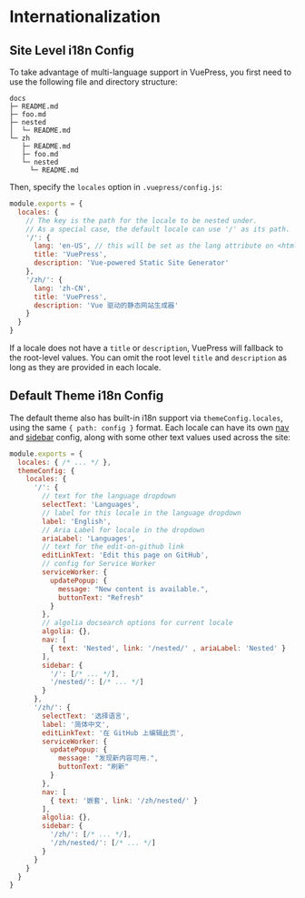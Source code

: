# Internationalization

## Site Level i18n Config

To take advantage of multi-language support in VuePress, you first need to use the following file and directory structure:

```
docs
├─ README.md
├─ foo.md
├─ nested
│  └─ README.md
└─ zh
   ├─ README.md
   ├─ foo.md
   └─ nested
     └─ README.md
```

Then, specify the `locales` option in `.vuepress/config.js`:

``` js
module.exports = {
  locales: {
    // The key is the path for the locale to be nested under.
    // As a special case, the default locale can use '/' as its path.
    '/': {
      lang: 'en-US', // this will be set as the lang attribute on <html>
      title: 'VuePress',
      description: 'Vue-powered Static Site Generator'
    },
    '/zh/': {
      lang: 'zh-CN',
      title: 'VuePress',
      description: 'Vue 驱动的静态网站生成器'
    }
  }
}
```

If a locale does not have a `title` or `description`, VuePress will fallback to the root-level values. You can omit the root level `title` and `description` as long as they are provided in each locale.

## Default Theme i18n Config

The default theme also has built-in i18n support via `themeConfig.locales`, using the same `{ path: config }` format. Each locale can have its own [nav](../theme/default-theme-config.md#navbar-links) and [sidebar](../theme/default-theme-config.md#sidebar) config, along with some other text values used across the site:

``` js
module.exports = {
  locales: { /* ... */ },
  themeConfig: {
    locales: {
      '/': {
        // text for the language dropdown
        selectText: 'Languages',
        // label for this locale in the language dropdown
        label: 'English',
        // Aria Label for locale in the dropdown
        ariaLabel: 'Languages',
        // text for the edit-on-github link
        editLinkText: 'Edit this page on GitHub',
        // config for Service Worker
        serviceWorker: {
          updatePopup: {
            message: "New content is available.",
            buttonText: "Refresh"
          }
        },
        // algolia docsearch options for current locale
        algolia: {},
        nav: [
          { text: 'Nested', link: '/nested/' , ariaLabel: 'Nested' }
        ],
        sidebar: {
          '/': [/* ... */],
          '/nested/': [/* ... */]
        }
      },
      '/zh/': {
        selectText: '选择语言',
        label: '简体中文',
        editLinkText: '在 GitHub 上编辑此页',
        serviceWorker: {
          updatePopup: {
            message: "发现新内容可用.",
            buttonText: "刷新"
          }
        },
        nav: [
          { text: '嵌套', link: '/zh/nested/' }
        ],
        algolia: {},
        sidebar: {
          '/zh/': [/* ... */],
          '/zh/nested/': [/* ... */]
        }
      }
    }
  }
}
```